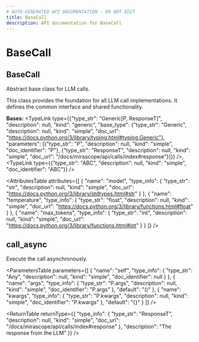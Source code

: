 ```yaml
---
# AUTO-GENERATED API DOCUMENTATION - DO NOT EDIT
title: BaseCall
description: API documentation for BaseCall
---
```


# BaseCall

## <ApiType type="Class" path="calls/BaseCall" symbolName="BaseCall" /> BaseCall

Abstract base class for LLM calls.

This class provides the foundation for all LLM call implementations.
It defines the common interface and shared functionality.

**Bases:** 
<TypeLink type={{"type_str": "Generic[P, ResponseT]", "description": null, "kind": "generic", "base_type": {"type_str": "Generic", "description": null, "kind": "simple", "doc_url": "https://docs.python.org/3/library/typing.html#typing.Generic"}, "parameters": [{"type_str": "P", "description": null, "kind": "simple", "doc_identifier": "P"}, {"type_str": "ResponseT", "description": null, "kind": "simple", "doc_url": "/docs/mirascope/api/calls/index#response"}]}} />, <TypeLink type={{"type_str": "ABC", "description": null, "kind": "simple", "doc_identifier": "ABC"}} />

<AttributesTable
  attributes={[
  {
    "name": "model",
    "type_info": {
      "type_str": "str",
      "description": null,
      "kind": "simple",
      "doc_url": "https://docs.python.org/3/library/stdtypes.html#str"
    }
  },
  {
    "name": "temperature",
    "type_info": {
      "type_str": "float",
      "description": null,
      "kind": "simple",
      "doc_url": "https://docs.python.org/3/library/functions.html#float"
    }
  },
  {
    "name": "max_tokens",
    "type_info": {
      "type_str": "int",
      "description": null,
      "kind": "simple",
      "doc_url": "https://docs.python.org/3/library/functions.html#int"
    }
  }
]}
/>

## <ApiType type="Function" path="calls/BaseCall" symbolName="call_async" /> call_async

Execute the call asynchronously.

<ParametersTable
  parameters={[
  {
    "name": "self",
    "type_info": {
      "type_str": "Any",
      "description": null,
      "kind": "simple",
      "doc_identifier": null
    }
  },
  {
    "name": "args",
    "type_info": {
      "type_str": "P.args",
      "description": null,
      "kind": "simple",
      "doc_identifier": "P.args"
    },
    "default": "()"
  },
  {
    "name": "kwargs",
    "type_info": {
      "type_str": "P.kwargs",
      "description": null,
      "kind": "simple",
      "doc_identifier": "P.kwargs"
    },
    "default": "{}"
  }
]}
/>

<ReturnTable
  returnType={{
  "type_info": {
    "type_str": "ResponseT",
    "description": null,
    "kind": "simple",
    "doc_url": "/docs/mirascope/api/calls/index#response"
  },
  "description": "The response from the LLM"
}}
/>


